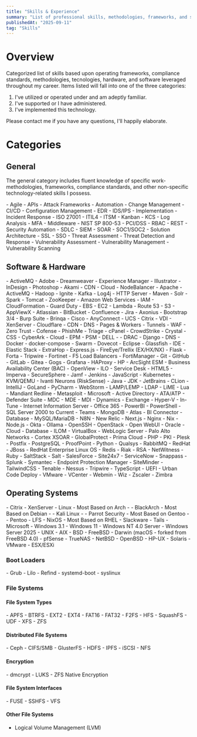 ```yaml
---
title: "Skills & Experience"
summary: "List of professional skills, methodologies, frameworks, and software expereience."
publishedAt: "2025-09-11"
tag: "Skills"
---
```


# Overview

Categorized list of skills based upon operating frameworks, compliance standards, methodologies, tecnologies, hardware, and software leveraged throughout my career. Items listed will fall into one of the three categories: 

1. I've utilized or operated under and am adeptly familiar.
2. I've supported or I have administered.
3. I've implemented this technology.

Please contact me if you have any questions, I'll happily elaborate. 

# Categories

## General

The general category includes fluent knowledge of specific work-methodologies, frameworks, compliance standards, and other non-specific technology-related skills I possess.

<div style={{ columns: '2' }}>
- Agile
- APIs
- Attack Frameworks
- Automation
- Change Management
- CI/CD
- Configuration Management
- EDR
- IDS/IPS
- Implementation
- Incident Response
- ISO 27001
- ITIL4
- ITSM
- Kanban
- KCS
- Log Analysis
- MFA
- Middleware
- NIST SP 800-53
- PCI/DSS
- RBAC
- REST
- Security Automation
- SDLC
- SIEM
- SOAR
- SOC1/SOC2
- Solution Architecture
- SSL
- SSO
- Threat Assessment
- Threat Detection and Response
- Vulnerability Assessment
- Vulnerability Management
- Vulnerability Scanning
</div>

## Software & Hardware
<div style={{ columns: '2' }}>
- ActiveMQ
- Adobe
	- Dreamweaver
	- Experience Manager
	- Illustrator
	- InDesign
	- Photoshop
- Akami
	- CDN
	- Cloud
	- NodeBalancer
- Apache
	- ActiveMQ
	- Hadoop
	- Ignite
	- Kafka
	- Log4j
	- HTTP Server
	- Maven
	- Solr
	- Spark
	- Tomcat
	- ZooKeeper
- Amazon Web Services
	- IAM
	- CloudFormation
	- Guard Duty
	- EBS
	- EC2
	- Lambda
	- Route 53
	- S3
- AppViewX
- Atlassian
	- BitBucket
	- Confluence
	- Jira
- Axonius
- Bootstrap 3/4
- Burp Suite
- Brinqa
- Cisco
	- AnyConnect
	- UCS
- Citrix
	- VDI
	- XenServer
- Cloudflare
	- CDN
	- DNS
	- Pages & Workers
	- Tunnels
	- WAF
	- Zero Trust
- Cofense
	- PhishMe
	- Triage
- cPanel
- CrowdStrike
- Crystal
- CSS
- CyberArk
	- Cloud
	- EPM
	- PSM
- DELL
-               - DRAC
- Django
- DNS
- Docker
	- docker-compose
	- Swarm
- Dovecot
- Eclipse
	- Glassfish
	- IDE
- Elastic Stack
- ExtraHop
- Express.js
- FireEye/Trellix (EX/HX/NX)
- Flask
- Forta
	- Tripwire
	- Fortinet
	- F5 Load Balancers
	- FortiManager
- Git
- GitHub
- GitLab
- Gitea
- Gogs
- Grafana
- HAProxy
- HP
	- ArcSight ESM
	- Business Availability Center (BAC)
	- OpenView
	- ILO
	- Service Desk
- HTML5
- Imperva
	- SecureSphere
- Jamf
- Jenkins
- JavaScript
- Kubernetes
- KVM/QEMU
- Ivanti Neurons (RiskSense)
- Java
- JDK
- JetBrains
	- CLion
	- IntelliJ
	- GoLand
	- PyCharm
	- WebStorm
- LAMP/LEMP
- LDAP
- LiME
- Lua
- Mandiant Redline
- Metasploit
- Microsoft
	- Active Directory
	- ATA/ATP
	- Defender Suite
		- MDC
		- MDE
		- MDI
	- Dynamics
	- Exchange
	- Hyper-V
	- In-Tune
	- Internet Information Server
	- Office 365
	- PowerBI
	- PowerShell
	- SQL Server 2000 to Current
	- Teams
- MongoDB
	- Atlas
	- BI Connector
	- Database
- MySQL/MariaDB
- N8N
- New Relic
- Next.js
- Nginx
- Nix
- Node.js
- Okta
- Ollama
- OpenSSH
- OpenStack
- Open WebUI
- Oracle
	- Cloud
	- Database
	- ILOM
	- VirtualBox
	- WebLogic Server
- Palo Alto Networks
	- Cortex XSOAR
	- GlobalProtect
	- Prima Cloud
- PHP
- PKI
- Plesk
- Postfix
- PostgreSQL
- ProofPoint
- Python
- Qualsys
- RabbitMQ
- RedHat
	- JBoss
	- RedHat Enterprise Linux OS
- Redis
- Riak
- RSA
	- NetWitness
- Ruby
- SaltStack
	- Salt
- SalesForce
- Site24x7
- ServiceNow
- Snappass
- Splunk
- Symantec
	- Endpoint Protection Manager
- SiteMinder
- TailwindCSS
- Tenable
	- Nessus
- Tripwire
- TypeScript
- UEFI
- Urban Code Deploy
- VMware
	- VCenter
- Webmin
- Wiz
- Zscaler
- Zimbra
</div>

## Operating Systems
<div style={{ columns: '3' }}>
- Citrix
	- XenServer
- Linux
	- Most Based on Arch 
	-               - BlackArch
	- Most Based on Debian 
	-               - Kali Linux
	-               - Parrot Security
	- Most Based on Gentoo 
	-               - Pentoo
	- LFS
	- NixOS
	- Most Based on RHEL
	- Slackware
	- Tails
- Microsoft
	- Windows 3.1 - Windows 11
	- Windows NT 4.0 Server - Windows Server 2025
- UNIX
	- AIX
	- BSD
		- FreeBSD
			- Darwin (macOS - forked from FreeBSD 4.0)
	        - pfSense
	        - TrueNAS
	 	- NetBSD
	        - OpenBSD
	- HP-UX
	- Solaris
- VMware
	- ESX/ESXi
</div>

### Boot Loaders
<div style={{ columns: '3' }}>
- Grub
- Lilo
- Refind
- systemd-boot
- syslinux
</div>

### File Systems

#### File System Types
<div style={{ columns: '3' }}>
- APFS
- BTRFS
- EXT2 - EXT4
- FAT16 - FAT32
- F2FS
- HFS
- SquashFS
- UDF
- XFS
- ZFS
</div>

#### Distributed File Systems
<div style={{ columns: '2' }}>
- Ceph
- CIFS/SMB
- GlusterFS
- HDFS
- IPFS
- iSCSI
- NFS
</div>

#### Encryption
<div style={{ columns: '2' }}>
       - dmcrypt
       - LUKS
       - ZFS Native Encryption
</div>

#### File System Interfaces
<div style={{ columns: '2' }}>
	- FUSE
	- SSHFS
	- VFS
</div>

#### Other File Systems
- Logical Volume Management (LVM)

